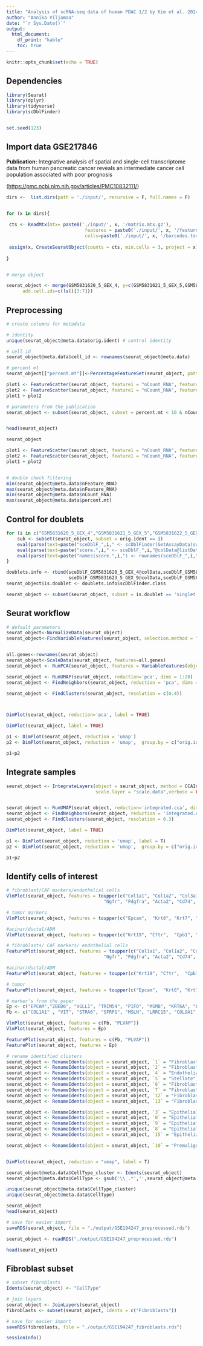 ```yaml
---
title: "Analysis of scRNA-seq data of human PDAC 1/2 by Kim et al. 2024"
author: "Annika Viljamaa"
date: "`r Sys.Date()`"
output: 
  html_document:
    df_print: "kable"
    toc: true
---
```


```r
knitr::opts_chunk$set(echo = TRUE)
```

## Dependencies

```r
library(Seurat)
library(dplyr)
library(tidyverse)
library(scDblFinder)


set.seed(123)
```

## Import data GSE217846

**Publication:** Integrative analysis of spatial and single-cell transcriptome data from human pancreatic cancer reveals an intermediate cancer cell population associated with poor prognosis

(<https://pmc.ncbi.nlm.nih.gov/articles/PMC10832111/>)

```r

dirs <-  list.dirs(path = './input/', recursive = F, full.names = F)


for (x in dirs){
  
 cts <- ReadMtx(mtx= paste0('./input/', x, '/matrix.mtx.gz'),
                             features = paste0('./input/', x, '/features.tsv.gz'),
                             cells=paste0('./input/', x, '/barcodes.tsv.gz'))
  
 assign(x, CreateSeuratObject(counts = cts, min.cells = 3, project = x))
 
}


# merge object

seurat_object <- merge(GSM5831620_5_GEX_4, y=c(GSM5831621_5_GEX_5,GSM5831622_5_GEX_6, GSM5831623_5_GEX_9,GSM5831624_GEX_45_MM),
      add.cell.ids=c(ls()[3:7]))

```

## Preprocessing

```r
# create columns for metadata

# identity
unique(seurat_object@meta.data$orig.ident) # control identity

# cell id
seurat_object@meta.data$cell_id <- rownames(seurat_object@meta.data)

# percent mt
seurat_object[["percent.mt"]]<-PercentageFeatureSet(seurat_object, pattern="^MT-")

plot1 <- FeatureScatter(seurat_object, feature1 = "nCount_RNA", feature2 = "percent.mt")
plot2 <- FeatureScatter(seurat_object, feature1 = "nCount_RNA", feature2 = "nFeature_RNA")
plot1 + plot2
```

```r

# parameters from the publication
seurat_object <- subset(seurat_object, subset = percent.mt < 10 & nCount_RNA > 2000 & nFeature_RNA > 500 & nFeature_RNA < 7000)


head(seurat_object)

seurat_object


```

```r
plot1 <- FeatureScatter(seurat_object, feature1 = "nCount_RNA", feature2 = "percent.mt")
plot2 <- FeatureScatter(seurat_object, feature1 = "nCount_RNA", feature2 = "nFeature_RNA")
plot1 + plot2


# double check filtering
min(seurat_object@meta.data$nFeature_RNA)
max(seurat_object@meta.data$nFeature_RNA)
min(seurat_object@meta.data$nCount_RNA)
max(seurat_object@meta.data$percent.mt)
```

## Control for doublets

```r

for (i in c("GSM5831620_5_GEX_4","GSM5831621_5_GEX_5","GSM5831622_5_GEX_6","GSM5831623_5_GEX_9","GSM5831624_GEX_45_MM")){
	sub <- subset(seurat_object, subset = orig.ident == i)
	eval(parse(text=paste("sceDblF_",i," <- scDblFinder(GetAssayData(sub, layer = 'counts'), dbr = 0.07)",sep="")))
	eval(parse(text=paste("score.",i," <- sceDblF_",i,"@colData@listData[['scDblFinder.score']]",sep="")))
	eval(parse(text=paste("names(score.",i,") <- rownames(sceDblF_",i,"@colData)",sep="")))
}

doublets.info <- rbind(sceDblF_GSM5831620_5_GEX_4@colData,sceDblF_GSM5831621_5_GEX_5@colData,sceDblF_GSM5831622_5_GEX_6@colData,
                       sceDblF_GSM5831623_5_GEX_9@colData,sceDblF_GSM5831624_GEX_45_MM@colData)
seurat_object$is.doublet <- doublets.info$scDblFinder.class

seurat_object <- subset(seurat_object, subset = is.doublet == 'singlet')

```

## Seurat workflow

```r

# default parameters
seurat_object<-NormalizeData(seurat_object)
seurat_object<-FindVariableFeatures(seurat_object, selection.method = "vst", nfeatures=2000)


all.genes<-rownames(seurat_object)
seurat_object<-ScaleData(seurat_object, features=all.genes)
seurat_object <- RunPCA(seurat_object, features = VariableFeatures(object = seurat_object))

```

```r


seurat_object <- RunUMAP(seurat_object, reduction='pca', dims = 1:20)
seurat_object <- FindNeighbors(seurat_object, reduction = 'pca', dims = 1:50)

seurat_object <- FindClusters(seurat_object, resolution = c(0.4))



DimPlot(seurat_object, reduction='pca', label = TRUE)


```

```r
DimPlot(seurat_object, label = TRUE)


```

```r

p1 <- DimPlot(seurat_object, reduction = 'umap')
p2 <- DimPlot(seurat_object, reduction = 'umap',  group.by = c("orig.ident"))

p1+p2

```

## Integrate samples

```r
seurat_object <- IntegrateLayers(object = seurat_object, method = CCAIntegration, assay = "RNA", orig.reduction = "pca", new.reduction = "integrated.cca",
                                 scale.layer = "scale.data",verbose = FALSE)


seurat_object <- RunUMAP(seurat_object, reduction='integrated.cca', dims = 1:50)
seurat_object <- FindNeighbors(seurat_object, reduction = 'integrated.cca', dims = 1:50)
seurat_object <- FindClusters(seurat_object, resolution = 0.3)
```

```r

DimPlot(seurat_object, label = TRUE)


```

```r

p1 <- DimPlot(seurat_object, reduction = 'umap', label = T)
p2 <- DimPlot(seurat_object, reduction = 'umap',  group.by = c("orig.ident"))

p1+p2


```

## Identify cells of interest

```r
# fibroblast/CAF markers/endothelial cells
VlnPlot(seurat_object, features = toupper(c("Col1a1", "Col1a2", "Col3a1",
                                    "Ngfr", "Pdgfra", "Acta2", "Cd74", "Plvap")))

# tumor markers
VlnPlot(seurat_object, features = toupper(c("Epcam",  "Krt8", "Krt7", "Krt19",  "Top2a", "Gata6", "Hmga2")))

#acinar/ductal/ADM
VlnPlot(seurat_object, features = toupper(c("Krt19", "Cftr",  "Cpb1", "Cpa1", "Cela2a", "Sox9", "Mcam", "Spp1", "Reg3a", "Crp", "Plvap")))


```

```r
# fibroblasts/ CAF markers/ endothelial cells
FeaturePlot(seurat_object, features = toupper(c("Col1a1", "Col1a2", "Col3a1",
                                    "Ngfr", "Pdgfra", "Acta2", "Cd74", "Plvap")))

#acinar/ductal/ADM
FeaturePlot(seurat_object, features = toupper(c("Krt19", "Cftr",  "Cpb1", "Cpa1", "Cela2a", "Sox9", "Mcam", "Spp1", "Reg3a", "Crp", "Plvap")))

# tumor
FeaturePlot(seurat_object, features = toupper(c("Epcam",  "Krt8", "Krt7", "Krt19",  "Top2a", "Hmga2", "Gata6")))


```

```r

# marker's from the paper
Ep <- c("EPCAM","ZBED6", "VGLL1", "TRIM54", "PIFO", "MSMB", "KRT6A", "FXYD2", "CDK1")
Fb <- c("COL1A1" , "VIT", "STRA6", "SFRP1", "MSLN", "LRRC15", "COL9A1", "CDK1")


```

```r

VlnPlot(seurat_object, features = c(Fb, "PLVAP"))
VlnPlot(seurat_object, features = Ep)

FeaturePlot(seurat_object, features = c(Fb, "PLVAP"))
FeaturePlot(seurat_object, features = Ep)


```

```r


# rename identified clusters
seurat_object <- RenameIdents(object = seurat_object, `1` = "Fibroblasts_1")
seurat_object <- RenameIdents(object = seurat_object, `2` = "Fibroblasts_2")
seurat_object <- RenameIdents(object = seurat_object, `4` = "Endothelial")
seurat_object <- RenameIdents(object = seurat_object, `5` = "Stellate")
seurat_object <- RenameIdents(object = seurat_object, `6` = "Fibroblasts_3")
seurat_object <- RenameIdents(object = seurat_object, `7` = "Fibroblasts_4")
seurat_object <- RenameIdents(object = seurat_object, `12` = "Fibroblasts_5")
seurat_object <- RenameIdents(object = seurat_object, `13` = "Fibroblasts_6")

seurat_object <- RenameIdents(object = seurat_object, `3` = "Epithelial_1")
seurat_object <- RenameIdents(object = seurat_object, `0` = "Epithelial_2")
seurat_object <- RenameIdents(object = seurat_object, `9` = "Epithelial_3")
seurat_object <- RenameIdents(object = seurat_object, `8` = "Epithelial_4")
seurat_object <- RenameIdents(object = seurat_object, `15` = "Epithelial_5")

seurat_object <- RenameIdents(object = seurat_object, `10` = "Premalignant")


DimPlot(seurat_object, reduction = "umap", label = T)
```

```r
seurat_object@meta.data$CellType_cluster <- Idents(seurat_object)
seurat_object@meta.data$CellType <- gsub('\\_.*','',seurat_object@meta.data$CellType_cluster)

unique(seurat_object@meta.data$CellType_cluster)
unique(seurat_object@meta.data$CellType)

seurat_object
head(seurat_object)

```

```r
# save for easier import
saveRDS(seurat_object, file = "./output/GSE194247_preprocessed.rds")
```

```r
seurat_object <- readRDS("./output/GSE194247_preprocessed.rds")

head(seurat_object)

```

## Fibroblast subset

```r

# subset fibroblasts
Idents(seurat_object) <- "CellType"

# join layers
seurat_object <- JoinLayers(seurat_object)
fibroblasts <- subset(seurat_object, idents = c("Fibroblasts"))

```

```r
# save for easier import
saveRDS(fibroblasts, file = "./output/GSE194247_fibroblasts.rds")
```


```r
sessionInfo()
```
